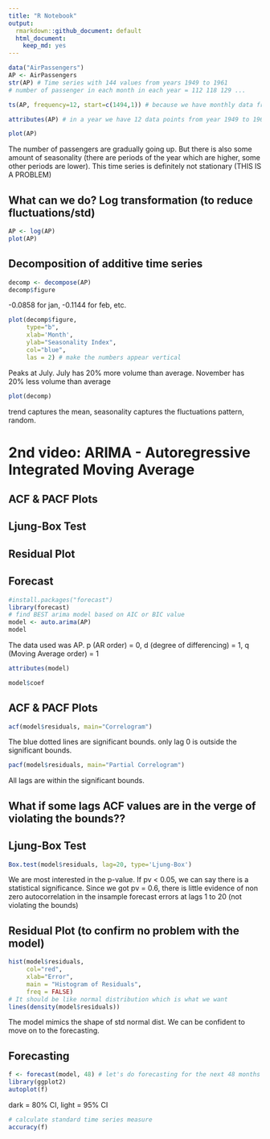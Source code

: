 ```yaml
---
title: "R Notebook"
output:
  rmarkdown::github_document: default
  html_document:
    keep_md: yes
---
```


```r
data("AirPassengers")
AP <- AirPassengers
str(AP) # Time series with 144 values from years 1949 to 1961
# number of passenger in each month in each year = 112 118 129 ...
```

```r
ts(AP, frequency=12, start=c(1494,1)) # because we have monthly data from 1494 from January

```

```r
attributes(AP) # in a year we have 12 data points from year 1949 to 1960 something month
```

```r
plot(AP)
```

The number of passengers are gradually going up. But there is also some amount of seasonality (there are periods of the year which are higher, some other periods are lower). This time series is definitely not stationary (THIS IS A PROBLEM)

## What can we do? Log transformation (to reduce fluctuations/std)
```r
AP <- log(AP)
plot(AP)
```

## Decomposition of additive time series
```r
decomp <- decompose(AP)
decomp$figure
```
-0.0858 for jan, -0.1144 for feb, etc.
```r
plot(decomp$figure,
     type="b",
     xlab='Month',
     ylab="Seasonality Index",
     col="blue",
     las = 2) # make the numbers appear vertical
```

Peaks at July. July has 20% more volume than average. November has 20% less volume than average

```r
plot(decomp)
```

trend captures the mean, seasonality captures the fluctuations pattern, random.

# 2nd video: ARIMA - Autoregressive Integrated Moving Average
## ACF & PACF Plots
## Ljung-Box Test
## Residual Plot
## Forecast
```r
#install.packages("forecast")
library(forecast)
# find BEST arima model based on AIC or BIC value
model <- auto.arima(AP)
model
```

The data used was AP. p (AR order) = 0, d (degree of differencing) = 1, q (Moving Average order) = 1

```r
attributes(model)
```
```r
model$coef
```

## ACF & PACF Plots
```r
acf(model$residuals, main="Correlogram")
```

The blue dotted lines are significant bounds. only lag 0 is outside the significant bounds.

```r
pacf(model$residuals, main="Partial Correlogram")
```

All lags are within the significant bounds.

## What if some lags ACF values are in the verge of violating the bounds??

## Ljung-Box Test
```r
Box.test(model$residuals, lag=20, type='Ljung-Box')
```
We are most interested in the p-value. If pv < 0.05, we can say there is a statistical significance. Since we got pv = 0.6, there is little evidence of non zero autocorrelation in the insample forecast errors at lags 1 to 20 (not violating the bounds)

## Residual Plot (to confirm no problem with the model)
```r
hist(model$residuals,
     col="red",
     xlab="Error",
     main = "Histogram of Residuals",
     freq = FALSE)
# It should be like normal distribution which is what we want
lines(density(model$residuals))

```

The model mimics the shape of std normal dist. We can be confident to move on to the forecasting.

## Forecasting
```r
f <- forecast(model, 48) # let's do forecasting for the next 48 months
library(ggplot2)
autoplot(f)
```

dark = 80% CI, light = 95% CI

```r
# calculate standard time series measure
accuracy(f)
```




